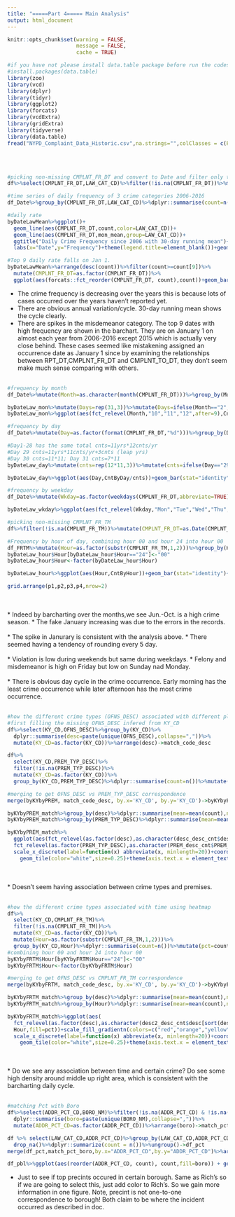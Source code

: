 ```yaml
---
title: "=====Part 4===== Main Analysis"
output: html_document
---
```


```r
knitr::opts_chunk$set(warning = FALSE,
                      message = FALSE, 
                      cache = TRUE)
```

```r
#if you have not please install data.table package before run the codes below
#install.packages(data.table)
library(zoo)
library(vcd)
library(dplyr)
library(tidyr)
library(ggplot2)
library(forcats)
library(vcdExtra)
library(gridExtra)
library(tidyverse)
library(data.table)
fread("NYPD_Complaint_Data_Historic.csv",na.strings="",colClasses = c(PARKS_NM="c",HADEVELOPT="c"))->df
```
\
\
```r
#picking non-missing CMPLNT_FR_DT and convert to Date and filter only those after "2006-01-01", 5560408 obs.
df%>%select(CMPLNT_FR_DT,LAW_CAT_CD)%>%filter(!is.na(CMPLNT_FR_DT))%>%mutate(CMPLNT_FR_DT=as.Date(CMPLNT_FR_DT,format='%m/%d/%Y'))%>%filter(CMPLNT_FR_DT>=as.Date("2006-01-01"))->df_Date
```

```r
#time series of daily frequency of 3 crime categories 2006-2016
df_Date%>%group_by(CMPLNT_FR_DT,LAW_CAT_CD)%>%dplyr::summarise(count=n())%>%ungroup()%>%group_by(LAW_CAT_CD)%>%mutate(mon_mean=rollmean(count,30,fill=NA))%>%ungroup()->byDateLawMean

#daily rate
byDateLawMean%>%ggplot()+
  geom_line(aes(CMPLNT_FR_DT,count,color=LAW_CAT_CD))+
  geom_line(aes(CMPLNT_FR_DT,mon_mean,group=LAW_CAT_CD))+
  ggtitle("Daily Crime Frequency since 2006 with 30-day running mean")+
  labs(x="Date",y="Frequency")+theme(legend.title=element_blank())+geom_line(aes(CMPLNT_FR_DT,count*0+1150))

#Top 9 daily rate falls on Jan 1.
byDateLawMean%>%arrange(desc(count))%>%filter(count>=count[9])%>%
  mutate(CMPLNT_FR_DT=as.factor(CMPLNT_FR_DT))%>%
  ggplot(aes(forcats::fct_reorder(CMPLNT_FR_DT, count),count))+geom_bar(stat="identity")+coord_flip()+ylab("Top 9 Daily Crime Frequency")+xlab("Date")
```

* The crime frequency is decreasing over the years this is because lots of cases occurred over the years haven't reported yet. 
* There are obvious annual variation/cycle. 30-day running mean shows the cycle clearly.
* There are spikes in the misdemeanor category. The top 9 dates with high frequency are shown in the barchart. They are on January 1 on almost each year from 2006-2016 except 2015 which is actually very close behind. These cases seemed like mistakening assigned an occurrence date as January 1 since by examining the relationships between RPT_DT,CMPLNT_FR_DT and CMPLNT_TO_DT, they don't seem make much sense comparing with others.
\
\
```r
#frequency by month
df_Date%>%mutate(Month=as.character(month(CMPLNT_FR_DT)))%>%group_by(Month,LAW_CAT_CD)%>%dplyr::summarise(CntByMon=n())->byDateLaw_mon

byDateLaw_mon%>%mutate(Days=rep(31,3))%>%mutate(Days=ifelse(Month=="2",28,Days))%>%mutate(Days=ifelse(Month %in% c("4","6","9","11"),30,Days))->byDateLaw_mon
byDateLaw_mon%>%ggplot(aes(fct_relevel(Month,"10","11","12",after=9),CntByMon/Days))+geom_bar(stat="identity")+coord_flip()+ylab("Crime Frequency (Monthly Mean)")+facet_wrap(~LAW_CAT_CD,scales="free_x")+xlab("Month")->p1
```

```r
#frequency by day
df_Date%>%mutate(Day=as.factor(format(CMPLNT_FR_DT,"%d")))%>%group_by(Day,LAW_CAT_CD)%>%dplyr::summarise(CntByDay=n())->byDateLaw_day

#Day1-28 has the same total cnts=11yrs*12cnts/yr
#Day 29 cnts=11yrs*11cnts/yr+3cnts (leap yrs)
#Day 30 cnts=11*11; Day 31 cnts=7*11
byDateLaw_day%>%mutate(cnts=rep(12*11,3))%>%mutate(cnts=ifelse(Day=="29",11*11+3,cnts))%>%mutate(cnts=ifelse(Day=="30",11*11,cnts))%>%mutate(cnts=ifelse(Day=="31",7*11,cnts))->byDateLaw_day

byDateLaw_day%>%ggplot(aes(Day,CntByDay/cnts))+geom_bar(stat="identity")+coord_flip()+ylab("Crime Frequency (Daily Mean)")+facet_wrap(~LAW_CAT_CD,scales="free_x")+xlab("Day of Month")->p2
```


```r
#frequency by weekday
df_Date%>%mutate(Wkday=as.factor(weekdays(CMPLNT_FR_DT,abbreviate=TRUE)))%>%group_by(Wkday,LAW_CAT_CD)%>%dplyr::summarise(CntByWkday=n())->byDateLaw_wkday

byDateLaw_wkday%>%ggplot(aes(fct_relevel(Wkday,"Mon","Tue","Wed","Thu","Fri","Sat","Sun"),CntByWkday))+geom_bar(stat="identity")+coord_flip()+ylab("Crime Frequency")+facet_wrap(~LAW_CAT_CD,scales="free_x")+xlab("Day of Week")->p3
```

```r
#picking non-missing CMPLNT_FR_TM
df%>%filter(!is.na(CMPLNT_FR_TM))%>%mutate(CMPLNT_FR_DT=as.Date(CMPLNT_FR_DT,format='%m/%d/%Y'))%>%filter(CMPLNT_FR_DT>=as.Date("2006-01-01"))->df_FRTM

#Frequency by hour of day, combining hour 00 and hour 24 into hour 00
df_FRTM%>%mutate(Hour=as.factor(substr(CMPLNT_FR_TM,1,2)))%>%group_by(Hour,LAW_CAT_CD)%>%dplyr::summarise(CntByHour=n())->byDateLaw_hour
byDateLaw_hour$Hour[byDateLaw_hour$Hour=="24"]<-"00"
byDateLaw_hour$Hour<-factor(byDateLaw_hour$Hour)

byDateLaw_hour%>%ggplot(aes(Hour,CntByHour))+geom_bar(stat="identity")+coord_flip()+ylab("Crime Frequency")+facet_wrap(~LAW_CAT_CD,scales="free_x")+xlab("Hour of Day")->p4
```

```r
grid.arrange(p1,p2,p3,p4,nrow=2)
```
\
\
* Indeed by barcharting over the months,we see Jun.-Oct. is a high crime season.
* The fake January increasing was due to the errors in the records. 
\
\
* The spike in Janurary is consistent with the analysis above. 
* There seemed having a tendency of rounding every 5 day.
\
\
* Violation is low during weekends but same during weekdays.
* Felony and misdemeanor is high on Friday but low on Sunday nad Monday.
\
\
* There is obvious day cycle in the crime occurrence. Early morning has the least crime occurrence while later afternoon has the most crime occurrence.
\
\
```r
#how the different crime types (OFNS_DESC) associated with different places (a heatmap)
#first filling the missing OFNS_DESC infered from KY_CD
df%>%select(KY_CD,OFNS_DESC)%>%group_by(KY_CD)%>%
  dplyr::summarise(desc=paste(unique(OFNS_DESC),collapse=","))%>%
  mutate(KY_CD=as.factor(KY_CD))%>%arrange(desc)->match_code_desc

df%>%
  select(KY_CD,PREM_TYP_DESC)%>%
  filter(!is.na(PREM_TYP_DESC))%>%
  mutate(KY_CD=as.factor(KY_CD))%>%
  group_by(KY_CD,PREM_TYP_DESC)%>%dplyr::summarise(count=n())%>%mutate(pct=count/sum(count))->byKYbyPREM

#merging to get OFNS_DESC vs PREM_TYP_DESC correspondence
merge(byKYbyPREM, match_code_desc, by.x='KY_CD', by.y='KY_CD')->byKYbyPREM_match

byKYbyPREM_match%>%group_by(desc)%>%dplyr::summarise(mean=mean(count),na.rm=TRUE)%>%arrange(desc(mean))->desc_desc_cnt
byKYbyPREM_match%>%group_by(PREM_TYP_DESC)%>%dplyr::summarise(mean=mean(count),na.rm=TRUE)%>%arrange(desc(mean))->PREM_desc_cnt

byKYbyPREM_match%>%
  ggplot(aes(fct_relevel(as.factor(desc),as.character(desc_desc_cnt$desc[sort(desc_desc_cnt$mean,index.return=TRUE,decreasing=TRUE)$ix])),
  fct_relevel(as.factor(PREM_TYP_DESC),as.character(PREM_desc_cnt$PREM_TYP_DESC[sort(PREM_desc_cnt$mean,index.return=TRUE,decreasing=TRUE)$ix])),fill=pct))+scale_fill_gradientn(colors=c("red","orange","yellow","green","blue","violet"),na.value="black")+
  scale_x_discrete(label=function(x) abbreviate(x, minlength=20))+coord_flip()+
    geom_tile(color="white",size=0.25)+theme(axis.text.x = element_text(size=5,angle = 90, hjust = 1),axis.text.y=element_text(size=5))+ylab("Premises")+xlab("OFNS_DESC")
```
\
\
* Doesn't seem having association between crime types and premises.
\
\
```r
#how the different crime types associated with time using heatmap
df%>%
  select(KY_CD,CMPLNT_FR_TM)%>%
  filter(!is.na(CMPLNT_FR_TM))%>%
  mutate(KY_CD=as.factor(KY_CD))%>%
  mutate(Hour=as.factor(substr(CMPLNT_FR_TM,1,2)))%>%
  group_by(KY_CD,Hour)%>%dplyr::summarise(count=n())%>%mutate(pct=count/sum(count))->byKYbyFRTM
#combining hour 00 and hour 24 into hour 00
byKYbyFRTM$Hour[byKYbyFRTM$Hour=="24"]<-"00"
byKYbyFRTM$Hour<-factor(byKYbyFRTM$Hour)

#merging to get OFNS_DESC vs CMPLNT_FR_TM correspondence
merge(byKYbyFRTM, match_code_desc, by.x='KY_CD', by.y='KY_CD')->byKYbyFRTM_match

byKYbyFRTM_match%>%group_by(desc)%>%dplyr::summarise(mean=mean(count),na.rm=TRUE)%>%arrange(desc(mean))->desc2_desc_cnt
byKYbyFRTM_match%>%group_by(Hour)%>%dplyr::summarise(mean=mean(count),na.rm=TRUE)%>%arrange(desc(mean))->Hour_desc_cnt

byKYbyFRTM_match%>%ggplot(aes(
  fct_relevel(as.factor(desc),as.character(desc2_desc_cnt$desc[sort(desc2_desc_cnt$mean,index.return=TRUE,decreasing=TRUE)$ix])),
  Hour,fill=pct))+scale_fill_gradientn(colors=c("red","orange","yellow","green","blue","violet"),na.value="black")+
  scale_x_discrete(label=function(x) abbreviate(x, minlength=20))+coord_flip()+
    geom_tile(color="white",size=0.25)+theme(axis.text.x = element_text(size=5,angle = 90, hjust = 1),axis.text.y=element_text(size=5))+ylab("Hour")+xlab("OFNS_DESC")
```
\
\
* Do we see any association between time and certain crime? Do see some high density around middle up right area, which is consistent with the barcharting daily cycle.
\
\
```r
#matching Pct with Boro
df%>%select(ADDR_PCT_CD,BORO_NM)%>%filter(!is.na(ADDR_PCT_CD) & !is.na(BORO_NM))%>%group_by(ADDR_PCT_CD)%>%
  dplyr::summarise(boro=paste(unique(BORO_NM),collapse=","))%>%
  mutate(ADDR_PCT_CD=as.factor(ADDR_PCT_CD))%>%arrange(boro)->match_pct_boro

df %>% select(LAW_CAT_CD,ADDR_PCT_CD)%>%group_by(LAW_CAT_CD,ADDR_PCT_CD)%>%
  drop_na()%>%dplyr::summarize(count = n())%>%ungroup()->df_pct
merge(df_pct,match_pct_boro,by.x="ADDR_PCT_CD",by.y="ADDR_PCT_CD")%>%arrange(desc(count))->df_pbl

df_pbl%>%ggplot(aes(reorder(ADDR_PCT_CD, count), count,fill=boro)) + geom_bar(stat = "identity") + xlab("Precint Number") + ggtitle("Incidents by Precinct") + coord_flip()+scale_fill_manual(values = c("dark green", "orange","blue","green","red","brown","violet","yellow","navy","grey","pink","light blue"))
```

* Just to see if top precints occured in certain borough. Same as Rich's so if we are going to select this, just add color to Rich's. So we gain more information in one figure. Note, precint is not one-to-one correspondence to borough! Both claim to be where the incident occurred as described in doc.
\
\